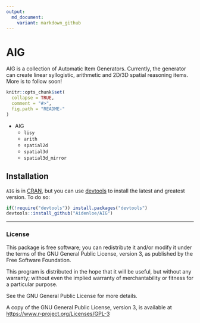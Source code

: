 ```yaml
---
output:
  md_document:
    variant: markdown_github
---
```


<!-- README.md is generated from README.Rmd. Please edit that file -->
# AIG
AIG is a collection of Automatic Item Generators. Currently, the generator can create linear syllogistic, arithmetic and 2D/3D spatial reasoning items. More is to follow soon!
```r
knitr::opts_chunk$set(
  collapse = TRUE,
  comment = "#>",
  fig.path = "README-"
)
```
- AIG
    - `lisy`
    - `arith`
    - `spatial2d`
    - `spatial3d`
    - `spatial3d_mirror`
  
## Installation
`AIG` is in [CRAN](https://cran.r-project.org/), but you can use [devtools](https://cran.r-project.org/package=devtools) to install the latest and greatest version.
To do so:

```r
if(!require("devtools")) install.packages("devtools")
devtools::install_github("Aidenloe/AIG")
```

---

### License

This package is free software; you can redistribute it and/or modify it
under the terms of the GNU General Public License, version 3, as
published by the Free Software Foundation.

This program is distributed in the hope that it will be useful, but
without any warranty; without even the implied warranty of
merchantability or fitness for a particular purpose.

See the GNU General Public License for more details.

A copy of the GNU General Public License, version 3, is available at
<https://www.r-project.org/Licenses/GPL-3>

